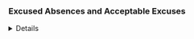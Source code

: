 ### Excused Absences and Acceptable Excuses

<details>

**Excused Absences**: *Senate Rules 5.2.5.2.1* defines the following as acceptable reasons for excused absences: (a) significant illness, (b) death of a family member, (c) trips for members of student organizations sponsored by an educational unit, trips for University classes, and trips for participation in intercollegiate athletic events, (d) major religious holidays, (e) interviews for graduate/professional school or full-time employment post-graduation, and (f) other circumstances found to fit "reasonable cause for nonattendance" by the instructor of record. Students should notify the professor of absences prior to class when possible.

If a course syllabus requires specific interactions (e.g., with the instructor or other students), in situations where a student's total EXCUSED absences exceed 1/5 (or 20%) of the required interactions for the course, the student shall have the right to request and receive a "W," or the Instructor of Record may award an "I" for the course if the student declines a "W." (*Senate Rules 5.2.5.2.3.1*)

</details>

